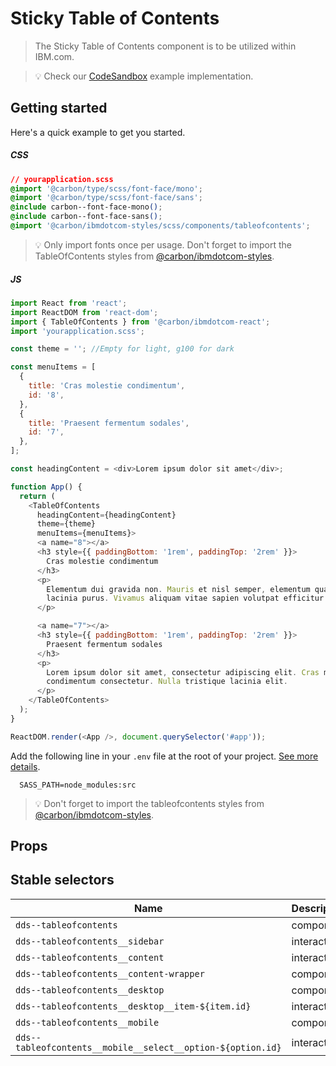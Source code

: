 
# Sticky Table of Contents

> The Sticky Table of Contents component is to be utilized within IBM.com.

> 💡 Check our [CodeSandbox](https://githubbox.com/carbon-design-system/ibm-dotcom-library/tree/master/packages/react/examples/codesandbox/components/TableOfContents) example implementation.

## Getting started

Here's a quick example to get you started.

##### CSS

```css
// yourapplication.scss
@import '@carbon/type/scss/font-face/mono';
@import '@carbon/type/scss/font-face/sans';
@include carbon--font-face-mono();
@include carbon--font-face-sans();
@import '@carbon/ibmdotcom-styles/scss/components/tableofcontents';
```

> 💡 Only import fonts once per usage. Don't forget to import the
> TableOfContents styles from
> [@carbon/ibmdotcom-styles](https://github.com/carbon-design-system/ibm-dotcom-library/blob/master/packages/styles).

##### JS

```javascript
import React from 'react';
import ReactDOM from 'react-dom';
import { TableOfContents } from '@carbon/ibmdotcom-react';
import 'yourapplication.scss';

const theme = ''; //Empty for light, g100 for dark

const menuItems = [
  {
    title: 'Cras molestie condimentum',
    id: '8',
  },
  {
    title: 'Praesent fermentum sodales',
    id: '7',
  },
];

const headingContent = <div>Lorem ipsum dolor sit amet</div>;

function App() {
  return (
    <TableOfContents
      headingContent={headingContent}
      theme={theme}
      menuItems={menuItems}>
      <a name="8"></a>
      <h3 style={{ paddingBottom: '1rem', paddingTop: '2rem' }}>
        Cras molestie condimentum
      </h3>
      <p>
        Elementum dui gravida non. Mauris et nisl semper, elementum quam non,
        lacinia purus. Vivamus aliquam vitae sapien volutpat efficitur.
      </p>

      <a name="7"></a>
      <h3 style={{ paddingBottom: '1rem', paddingTop: '2rem' }}>
        Praesent fermentum sodales
      </h3>
      <p>
        Lorem ipsum dolor sit amet, consectetur adipiscing elit. Cras molestie
        condimentum consectetur. Nulla tristique lacinia elit.
      </p>
    </TableOfContents>
  );
}

ReactDOM.render(<App />, document.querySelector('#app'));
```

Add the following line in your `.env` file at the root of your project.
[See more details](https://github.com/carbon-design-system/ibm-dotcom-library/tree/master/packages/styles#usage).

```
  SASS_PATH=node_modules:src
```

> 💡 Don't forget to import the tableofcontents styles from
> [@carbon/ibmdotcom-styles](https://github.com/carbon-design-system/ibm-dotcom-library/blob/master/packages/styles).

## Props

<Props of={TableOfContents} />

## Stable selectors

| Name                                                        | Description |
| ----------------------------------------------------------- | ----------- |
| `dds--tableofcontents`                                      | component   |
| `dds--tableofcontents__sidebar`                             | interactive |
| `dds--tableofcontents__content`                             | interactive |
| `dds--tableofcontents__content-wrapper`                     | component   |
| `dds--tableofcontents__desktop`                             | component   |
| `dds--tableofcontents__desktop__item-${item.id}`            | interactive |
| `dds--tableofcontents__mobile`                              | component   |
| `dds--tableofcontents__mobile__select__option-${option.id}` | interactive |

<Description markdown={contributing} />

